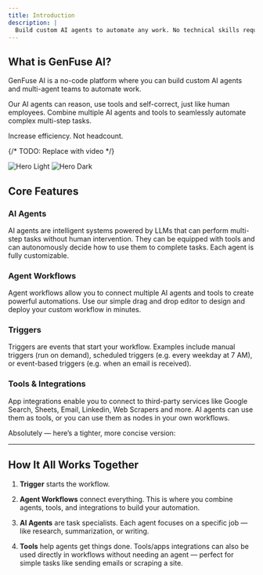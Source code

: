 ```yaml
---
title: Introduction
description: |
  Build custom AI agents to automate any work. No technical skills required.
---
```


## What is GenFuse AI?

GenFuse AI is a no-code platform where you can build custom AI agents and multi-agent teams to automate work. 

Our AI agents can reason, use tools and self-correct, just like human employees. 
Combine multiple AI agents and tools to seamlessly automate complex multi-step tasks.

Increase efficiency. Not headcount.

{/* TODO: Replace with video */}

<img
  className="block dark:hidden"
  src="/images/hero-light.png"
  alt="Hero Light"
/>
<img
  className="hidden dark:block"
  src="/images/hero-dark.png"
  alt="Hero Dark"
/>

## Core Features

### AI Agents
AI agents are intelligent systems powered by LLMs that can perform multi-step tasks without human intervention. 
They can be equipped with tools and can autonomously decide how to use them to complete tasks.
Each agent is fully customizable.

### Agent Workflows
Agent workflows allow you to connect multiple AI agents and tools to create powerful automations. 
Use our simple drag and drop editor to design and deploy your custom workflow in minutes.

### Triggers
Triggers are events that start your workflow. 
Examples include manual triggers (run on demand), scheduled triggers (e.g. every weekday at 7 AM), or event-based triggers (e.g. when an email is received).

### Tools & Integrations
App integrations enable you to connect to third-party services like Google Search, Sheets, Email, Linkedin, Web Scrapers and more.
AI agents can use them as tools, or you can use them as nodes in your own workflows.

Absolutely — here’s a tighter, more concise version:

---

## How It All Works Together

1. **Trigger** starts the workflow.

2. **Agent Workflows** connect everything.
This is where you combine agents, tools, and integrations to build your automation.

3. **AI Agents** are task specialists. 
Each agent focuses on a specific job — like research, summarization, or writing.

4. **Tools** help agents get things done.
Tools/apps integrations can also be used directly in workflows without needing an agent — perfect for simple tasks like sending emails or scraping a site.

